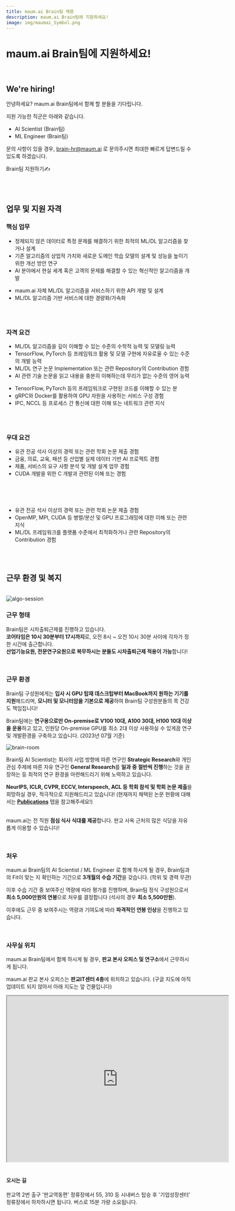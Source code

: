 ```yaml
---
title: maum.ai Brain팀 채용
description: maum.ai Brain팀에 지원하세요!
image: img/maumai_Symbol.png
---
```




# maum.ai Brain팀에 지원하세요!

<br/>

## We're hiring!

안녕하세요? maum.ai Brain팀에서 함께 할 분들을 기다립니다.

지원 가능한 직군은 아래와 같습니다.
- AI Scientist (Brain팀)
- ML Engineer (Brain팀)

문의 사항이 있을 경우, brain-hr@maum.ai 로 문의주시면 최대한 빠르게 답변드릴 수 있도록 하겠습니다.



<div className={styles.buttons}>
    <Link
        className="button button--secondary button--lg"
        to="https://forms.gle/szytvUCyd9eKuL4F8">
        Brain팀 지원하기✍
    </Link>
</div>

<br/><br/>



## 업무 및 지원 자격

### 핵심 업무

<Tabs groupId="job-position">
<TabItem value="requirements" label="AI Scientist" default>

- 정제되지 않은 데이터로 특정 문제를 해결하기 위한 최적의 ML/DL 알고리즘을 찾거나 설계
- 기존 알고리즘의 상업적 가치와 새로운 도메인 학습 모델의 설계 및 성능을 높이기 위한 개선 방안 연구
- AI 분야에서 현실 세계 혹은 고객의 문제를 해결할 수 있는 혁신적인 알고리즘을 개발

</TabItem>
<TabItem value="ml-engineer" label="ML Engineer">

- maum.ai 자체 ML/DL 알고리즘을 서비스하기 위한 API 개발 및 설계
- ML/DL 알고리즘 기반 서비스에 대한 경량화/가속화

<br/>


</TabItem>
</Tabs>

<br/>


### 자격 요건

<Tabs groupId="job-position">
<TabItem value="requirements" label="AI Scientist" default>

- ML/DL 알고리즘을 깊이 이해할 수 있는 수준의 수학적 능력 및 모델링 능력
- TensorFlow, PyTorch 등 프레임워크 활용 및 모델 구현에 자유로울 수 있는 수준의 개발 능력
- ML/DL 연구 논문 Implementation 또는 관련 Repository의 Contribution 경험
- AI 관련 기술 논문을 읽고 내용을 충분히 이해하는데 무리가 없는 수준의 영어 능력

</TabItem>
<TabItem value="ml-engineer" label="ML Engineer">

- TensorFlow, PyTorch 등의 프레임워크로 구현된 코드를 이해할 수 있는 분
- gRPC와 Docker를 활용하여 GPU 자원을 사용하는 서비스 구성 경험
- IPC, NCCL 등 프로세스 간 통신에 대한 이해 또는 네트워크 관련 지식

<br/>


</TabItem>
</Tabs>

<br/>


### 우대 요건

<Tabs groupId="job-position">
<TabItem value="requirements" label="AI Scientist" default>

- 유관 전공 석사 이상의 경력 또는 관련 학회 논문 제출 경험
- 금융, 의료, 교육, 패션 등 산업별 실제 데이터 기반 AI 프로젝트 경험
- 제품, 서비스의 요구 사항 분석 및 개발 설계 업무 경험
- CUDA 개발을 위한 C 개발과 관련된 이해 또는 경험

<br/><br/><br/>


</TabItem>
<TabItem value="ml-engineer" label="ML Engineer">

- 유관 전공 석사 이상의 경력 또는 관련 학회 논문 제출 경험
- OpenMP, MPI, CUDA 등 병렬/분산 및 GPU 프로그래밍에 대한 이해 또는 관련 지식
- ML/DL 프레임워크를 플랫폼 수준에서 최적화하거나 관련 Repository의 Contribution 경험

</TabItem>
</Tabs>

<br/><br/>

## 근무 환경 및 복지

<br/>

<img className={styles.figCenter} src={figAlgoSession} alt="algo-session" />

<br/>


### 근무 형태

Brain팀은 시차출퇴근제를 진행하고 있습니다.  
**코어타임은 10시 30분부터 17시까지**로, 오전 8시 ~ 오전 10시 30분 사이에 각자가 정한 시간에 출근합니다.  
**산업기능요원, 전문연구요원으로 복무하시는 분들도 시차출퇴근제 적용이 가능**합니다!

<br/>

### 근무 환경

Brain팀 구성원에게는 **입사 시 GPU 탑재 데스크탑부터 MacBook까지 원하는 기기를 지원**해드리며, **모니터 및 모니터암을 기본으로 제공**하여 Brain팀 구성원분들의 목 건강도 책임집니다!  

Brain팀에는 **연구용으로만 On-premise로 V100 10대, A100 30대, H100 10대 이상을 운용**하고 있고, 인원당 On-premise GPU를 최소 2대 이상 사용하실 수 있게끔 연구 및 개발환경을 구축하고 있습니다. (2023년 07월 기준)

<img className={styles.figCenter} src={figBrainRoom} alt="brain-room" />

<br/>

Brain팀 AI Scientist는 회사의 사업 방향에 따른 연구인 **Strategic Research**와 개인 관심 주제에 따른 자유 연구인 **General Research**를 **일과 중 절반씩 진행**하는 것을 권장하는 등 최적의 연구 환경을 마련해드리기 위해 노력하고 있습니다. 

**NeurIPS, ICLR, CVPR, ECCV, Interspeech, ACL 등 학회 참석 및 학회 논문 제출**을 희망하실 경우, 적극적으로 지원해드리고 있습니다! (현재까지 채택된 논문 현황에 대해서는 **[Publications](/publications)** 탭을 참고해주세요!)  
<br/>

maum.ai는 전 직원 **점심 식사 식대를 제공**합니다. 판교 사옥 근처의 많은 식당을 자유롭게 이용할 수 있습니다!



<br/>

### 처우

maum.ai Brain팀의 AI Scientist / ML Engineer 로 함께 하시게 될 경우, Brain팀과의 Fit이 맞는 지 확인하는 기간으로 **3개월의 수습 기간**을 갖습니다. (학위 및 경력 무관) 

이후 수습 기간 중 보여주신 역량에 따라 평가를 진행하며, Brain팀 정식 구성원으로서 **최소 5,000만원의 연봉**으로 처우를 결정합니다 (석사의 경우 **최소 5,500만원**).

이후에도 근무 중 보여주시는 역량과 기여도에 따라 **파격적인 연봉 인상**을 진행하고 있습니다.

<br/>

### 사무실 위치

maum.ai Brain팀에서 함께 하시게 될 경우, **판교 본사 오피스 및 연구소**에서 근무하시게 됩니다.

maum.ai 판교 본사 오피스는 **판교IT센터 4층**에 위치하고 있습니다. (구글 지도에 아직 업데이트 되지 않아서 아래 지도는 앞 건물입니다)

<div className={styles.mapResponsive}>
<iframe className={styles.googleMap} src="https://www.google.com/maps/embed?pb=!1m18!1m12!1m3!1d3169.06967057869!2d127.08936028182508!3d37.41182811281841!2m3!1f0!2f0!3f0!3m2!1i1024!2i768!4f13.1!3m3!1m2!1s0x357ca7c7e7677691%3A0x2c4282e124e93f95!2zTEgg7YyQ6rWQ7KCcMu2FjO2BrOuFuOuwuOumrCDquLDsl4XshLHsnqXshLzthLA!5e0!3m2!1sen!2skr!4v1691572468680!5m2!1sen!2skr" width="600" height="450" allowfullscreen="" loading="lazy" referrerpolicy="no-referrer-when-downgrade"></iframe>
</div>

<br/>

#### 오시는 길

판교역 2번 출구 '판교역동편' 정류장에서 55, 310 등 시내버스 탑승 후 '기업성장센터' 정류장에서 하차하시면 됩니다. 버스로 15분 가량 소요됩니다.
